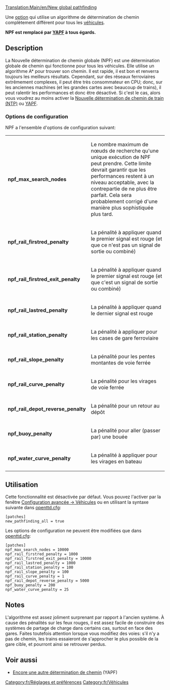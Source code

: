 [[Translation:Main/en/New global pathfinding]]

Une [[Main/fr/Options avancées|option]] qui utilise un algorithme de détermination de chemin complètement différent pour tous les [[Main/fr/Véhicules|véhicules]].

'''NPF est remplacé par [[Main/fr/Encore une autre détermination de chemin|YAPF]] à tous égards.'''

== Description ==
La Nouvelle détermination de chemin globale (NPF) est une détermination globale de chemin qui fonctionne pour tous les véhicules. Elle utilise un algorithme A* pour trouver son chemin. Il est rapide, il est bon et renverra toujours les meilleurs résultats. Cependant, sur des réseaux ferroviaires extrêmement complexes, il peut être très consommateur en CPU; donc, sur les anciennes machines (et les grandes cartes avec beaucoup de trains), il peut ralentir les performances et donc être désactivé. Si c'est le cas, alors vous voudrez au moins activer la [[Main/fr/Nouvelle détermination de chemin de train|Nouvelle détermination de chemin de train (NTP)]] ou [[Main/fr/Encore une autre détermination de chemin|YAPF]].

===Options de configuration===

NPF a l'ensemble d'options de configuration suivant:
{|
|- valign="top"
|'''npf_max_search_nodes'''||Le nombre maximum de nœuds de recherche qu'une unique exécution de NPF peut prendre. Cette limite devrait garantir que les performances restent à un niveau acceptable, avec la contrepartie de ne plus être parfait. Cela sera probablement corrigé d'une manière plus sophistiquée plus tard.
|- valign="top"
|'''npf_rail_firstred_penalty'''||La pénalité à appliquer quand le premier signal est rouge (et que ce n'est pas un signal de sortie ou combiné)
|- valign="top"
|'''npf_rail_firstred_exit_penalty'''||La pénalité à appliquer quand le premier signal est rouge (et que c'est un signal de sortie ou combiné)
|- valign="top"
|'''npf_rail_lastred_penalty'''||La pénalité à appliquer quand le dernier signal est rouge
|- valign="top"
|'''npf_rail_station_penalty'''||La pénalité à appliquer pour les cases de gare ferroviaire
|- valign="top"
|'''npf_rail_slope_penalty'''||La pénalité pour les pentes montantes de voie ferrée
|- valign="top"
|'''npf_rail_curve_penalty'''||La pénalité pour les virages de voie ferrée
|- valign="top"
|'''npf_rail_depot_reverse_penalty'''||La pénalité pour un retour au dépôt
|- valign="top"
|'''npf_buoy_penalty'''||La pénalité pour aller (passer par) une bouée
|- valign="top"
|'''npf_water_curve_penalty'''||La pénalité à appliquer pour les virages en bateau
|}

== Utilisation ==

Cette fonctionnalité est désactivée par défaut. Vous pouvez l'activer par la fenêtre [[Main/fr/Options avancées/Véhicules|Configuration avancée -> Véhicules]] ou en utilisant la syntaxe suivante dans [[Main/fr/openttd.cfg|openttd.cfg]]:
<pre>
[patches]
new_pathfinding_all = true
</pre>

Les options de configuration ne peuvent être modifiées que dans [[Main/fr/openttd.cfg|openttd.cfg]]:

<pre>
[patches]
npf_max_search_nodes = 10000
npf_rail_firstred_penalty = 1000
npf_rail_firstred_exit_penalty = 10000
npf_rail_lastred_penalty = 1000
npf_rail_station_penalty = 100
npf_rail_slope_penalty = 100
npf_rail_curve_penalty = 1
npf_rail_depot_reverse_penalty = 5000
npf_buoy_penalty = 200
npf_water_curve_penalty = 25
</pre>

== Notes ==

L'algorithme est assez joliment surprenant par rapport à l'ancien système. À cause des pénalités sur les feux rouges, il est assez facile de construire des systèmes de partage de charge dans certains cas, surtout en face des gares. Faites toutefois attention lorsque vous modifiez des voies: s'il n'y a pas de chemin, les trains essaieront de s'approcher le plus possible de la gare cible, et pourront ainsi se retrouver perdus.

== Voir aussi ==
*[[Main/fr/Encore une autre détermination de chemin|Encore une autre détermination de chemin]] (YAPF)

[[Category:fr/Réglages et préférences]]
[[Category:fr/Véhicules]]
